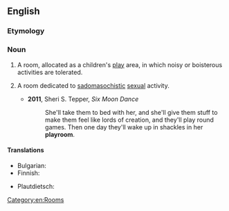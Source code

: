==English==

===Etymology===
{{compound|en|play|room}}

===Noun===
{{en-noun}}

# A room, allocated as a children's [[play]] area, in which noisy or boisterous activities are tolerated.
# {{lb|en|BDSM}} A room dedicated to [[sadomasochistic]] [[sexual]] activity.
#* '''2011''', Sheri S. Tepper, ''Six Moon Dance''
#*: She'll take them to bed with her, and she'll give them stuff to make them feel like lords of creation, and they'll play round games. Then one day they'll wake up in shackles in her '''playroom'''.

====Translations====
{{trans-top|room dedicated for playing}}
* Bulgarian: {{t|bg|стая за игра}}
* Finnish: {{t|fi|leikkihuone}}
{{trans-mid}}
* Plautdietsch: {{t|pdt|Spälstow|f}}
{{trans-bottom}}

[[Category:en:Rooms]]